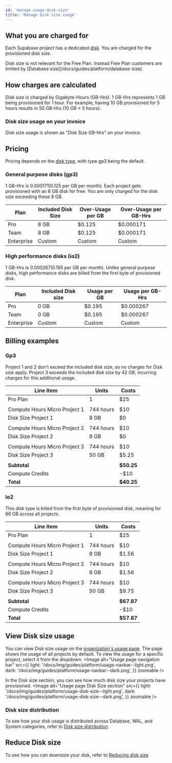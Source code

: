 ```yaml
---
id: 'manage-usage-disk-size'
title: 'Manage Disk size usage'
---
```


## What you are charged for
Each Supabase project has a dedicated [disk](/docs/guides/platform/compute-and-disk#disk). You are charged for the provisioned disk size.

<Admonition type="note">
  Disk size is not relevant for the Free Plan. Instead Free Plan customers are limited by [Database size](/docs/guides/platform/database-size).
</Admonition>

## How charges are calculated
Disk size is charged by Gigabyte-Hours (GB-Hrs). 1 GB-Hrs represents 1 GB being provisioned for 1 hour.
For example, having 10 GB provisioned for 5 hours results in 50 GB-Hrs (10 GB × 5 hours).

### Disk size usage on your invoice
Disk size usage is shown as "Disk Size GB-Hrs" on your invoice.

## Pricing
Pricing depends on the [disk type](/docs/guides/platform/compute-and-disk#disk-types), with type gp3 being the default.

### General purpose disks (gp3)

1 GB-Hrs is $0.000171 ($0.125 per GB per month).
Each project gets provisioned with an 8 GB disk for free. You are only charged for the disk size exceeding these 8 GB.

| Plan       | Included Disk Size | Over-Usage per GB | Over-Usage per GB-Hrs |
|------------|--------------------|-------------------|-----------------------|
| Pro        | 8 GB               | $0.125            | $0.000171             |
| Team       | 8 GB               | $0.125            | $0.000171             |
| Enterprise | Custom             | Custom            | Custom                |

### High performance disks (io2)
1 GB-Hrs is $0.000267 ($0.195 per GB per month).
Unlike general purpose disks, high performance disks are billed from the first byte of provisioned disk.

| Plan       | Included Disk size | Usage per GB | Usage per GB-Hrs |
|------------|--------------------|--------------|------------------|
| Pro        | 0 GB               | $0.195       | $0.000267        |
| Team       | 0 GB               | $0.195       | $0.000267        |
| Enterprise | Custom             | Custom       | Custom           |

## Billing examples
### Gp3
Project 1 and 2 don't exceed the included disk size, so no charges for Disk size apply. Project 3 exceeds the included disk size by 42 GB, incurring charges for this additional usage.

| Line Item                     | Units     | Costs      |
|-------------------------------|-----------|------------|
| Pro Plan                      | 1         | $25        |
|                               |           |            |
| Compute Hours Micro Project 1 | 744 hours | $10        |
| Disk Size Project 1           | 8 GB      | $0         |
|                               |           |            |
| Compute Hours Micro Project 2 | 744 hours | $10        |
| Disk Size Project 2           | 8 GB      | $0         |
|                               |           |            |
| Compute Hours Micro Project 3 | 744 hours | $10        |
| Disk Size Project 3           | 50 GB     | $5.25      |
|                               |           |            |
| **Subtotal**                  |           | **$50.25** |
| Compute Credits               |           | -$10       |
| **Total**                     |           | **$40.25** |

### Io2
This disk type is billed from the first byte of provisioned disk, meaning for 66 GB across all projects.

| Line Item                     | Units     | Costs      |
|-------------------------------|-----------|------------|
| Pro Plan                      | 1         | $25        |
|                               |           |            |
| Compute Hours Micro Project 1 | 744 hours | $10        |
| Disk Size Project 1           | 8 GB      | $1.56      |
|                               |           |            |
| Compute Hours Micro Project 2 | 744 hours | $10        |
| Disk Size Project 2           | 8 GB      | $1.56      |
|                               |           |            |
| Compute Hours Micro Project 3 | 744 hours | $10        |
| Disk Size Project 3           | 50 GB     | $9.75      |
|                               |           |            |
| **Subtotal**                  |           | **$67.87** |
| Compute Credits               |           | -$10       |
| **Total**                     |           | **$57.87** |

## View Disk size usage
You can view Disk size usage on the [organization's usage page](https://supabase.com/dashboard/org/_/usage). The page shows the usage of all projects by default. To view the usage for a specific project, select it from the dropdown.
<Image
  alt="Usage page navigation bar"
  src={{
    light: '/docs/img/guides/platform/usage-navbar--light.png',
    dark: '/docs/img/guides/platform/usage-navbar--dark.png',
  }}
  zoomable
/>

In the Disk size section, you can see how much disk size your projects have provisioned.
<Image
  alt="Usage page Disk Size section"
  src={{
    light: '/docs/img/guides/platform/usage-disk-size--light.png',
    dark: '/docs/img/guides/platform/usage-disk-size--dark.png',
  }}
  zoomable
/>

### Disk size distribution
To see how your disk usage is distributed across Database, WAL, and System categories, refer to [Disk size distribution](/docs/guides/platform/database-size#disk-size-distribution).

## Reduce Disk size
To see how you can downsize your disk, refer to [Reducing disk size](/docs/guides/platform/database-size#reducing-disk-size)
